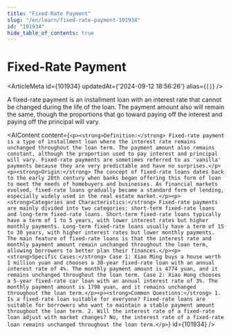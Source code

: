 ```yaml
---
title: "Fixed-Rate Payment"
slug: "/en/learn/fixed-rate-payment-101934"
id: "101934"
hide_table_of_contents: true
---
```



# Fixed-Rate Payment

<ArticleMeta id={101934} updatedAt={'2024-09-12 18:56:26'} alias={`[]`} />
<div className='border-solid border-b border-t-0 my-4 border-[var(--ifm-color-gray-300)]' />

A fixed-rate payment is an installment loan with an interest rate that cannot be changed during the life of the loan. The payment amount also will remain the same, though the proportions that go toward paying off the interest and paying off the principal will vary.

<AIContent content={`<p><strong>Definition:</strong> Fixed-rate payment is a type of installment loan where the interest rate remains unchanged throughout the loan term. The payment amount also remains constant, although the proportion used to pay interest and principal will vary. Fixed-rate payments are sometimes referred to as 'vanilla' payments because they are very predictable and have no surprises.</p><p><strong>Origin:</strong> The concept of fixed-rate loans dates back to the early 20th century when banks began offering this form of loan to meet the needs of homebuyers and businesses. As financial markets evolved, fixed-rate loans gradually became a standard form of lending, especially widely used in the real estate market.</p><p><strong>Categories and Characteristics:</strong> Fixed-rate payments are mainly divided into two categories: short-term fixed-rate loans and long-term fixed-rate loans. Short-term fixed-rate loans typically have a term of 1 to 5 years, with lower interest rates but higher monthly payments. Long-term fixed-rate loans usually have a term of 15 to 30 years, with higher interest rates but lower monthly payments. The main feature of fixed-rate loans is that the interest rate and monthly payment amount remain unchanged throughout the loan term, allowing borrowers to better plan their finances.</p><p><strong>Specific Cases:</strong> Case 1: Xiao Ming buys a house worth 1 million yuan and chooses a 30-year fixed-rate loan with an annual interest rate of 4%. The monthly payment amount is 4774 yuan, and it remains unchanged throughout the loan term. Case 2: Xiao Hong chooses a 5-year fixed-rate car loan with an annual interest rate of 3%. The monthly payment amount is 1798 yuan, and it remains unchanged throughout the loan term.</p><p><strong>Common Questions:</strong> 1. Is a fixed-rate loan suitable for everyone? Fixed-rate loans are suitable for borrowers who want to maintain a stable payment amount throughout the loan term. 2. Will the interest rate of a fixed-rate loan adjust with market changes? No, the interest rate of a fixed-rate loan remains unchanged throughout the loan term.</p>`} id={101934} />
